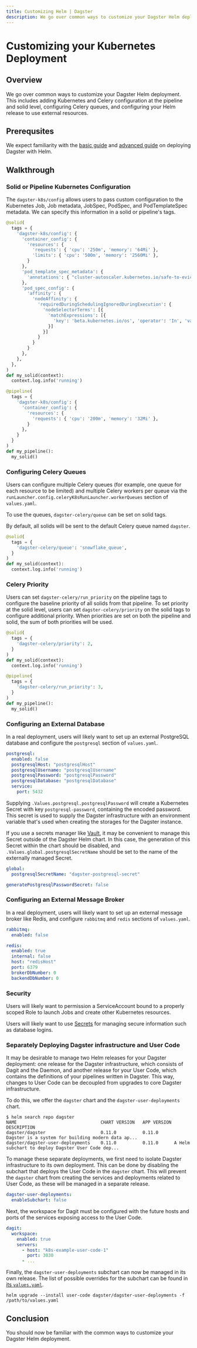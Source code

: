 ```yaml
---
title: Customizing Helm | Dagster
description: We go over common ways to customize your Dagster Helm deployment. This includes adding Kubernetes and Celery configuration at the pipeline and solid level, configuring Celery queues, and configuring your Helm release to use external resources.
---
```


# Customizing your Kubernetes Deployment

## Overview

We go over common ways to customize your Dagster Helm deployment. This includes adding Kubernetes and Celery configuration at the pipeline and solid level, configuring Celery queues, and configuring your Helm release to use external resources.

## Prerequsites

We expect familiarity with the [basic guide](/deployment/guides/kubernetes/deploying-with-helm) and [advanced guide](/deployment/guides/kubernetes/deploying-with-helm-advanced) on deploying Dagster with Helm.

## Walkthrough

### Solid or Pipeline Kubernetes Configuration

The `dagster-k8s/config` allows users to pass custom configuration to the Kubernetes Job, Job metadata, JobSpec, PodSpec, and PodTemplateSpec metadata. We can specify this information in a solid or pipeline's tags.

```python
@solid(
  tags = {
    'dagster-k8s/config': {
      'container_config': {
        'resources': {
          'requests': { 'cpu': '250m', 'memory': '64Mi' },
          'limits': { 'cpu': '500m', 'memory': '2560Mi' },
        }
      },
      'pod_template_spec_metadata': {
        'annotations': { "cluster-autoscaler.kubernetes.io/safe-to-evict": "true"}
      },
      'pod_spec_config': {
        'affinity': {
          'nodeAffinity': {
            'requiredDuringSchedulingIgnoredDuringExecution': {
              'nodeSelectorTerms': [{
                'matchExpressions': [{
                  'key': 'beta.kubernetes.io/os', 'operator': 'In', 'values': ['windows', 'linux'],
                }]
              }]
            }
          }
        }
      },
    },
  },
)
def my_solid(context):
  context.log.info('running')

@pipeline(
  tags = {
    'dagster-k8s/config': {
      'container_config': {
        'resources': {
          'requests': { 'cpu': '200m', 'memory': '32Mi' },
        }
      },
    }
  }
)
def my_pipeline():
  my_solid()
```

### Configuring Celery Queues

Users can configure multiple Celery queues (for example, one queue for each resource to be limited) and multiple Celery workers per queue via the `runLauncher.config.celeryK8sRunLauncher.workerQueues` section of `values.yaml`.

To use the queues, `dagster-celery/queue` can be set on solid tags.

By default, all solids will be sent to the default Celery queue named `dagster`.

```python
@solid(
  tags = {
    'dagster-celery/queue': 'snowflake_queue',
  }
)
def my_solid(context):
  context.log.info('running')
```

### Celery Priority

Users can set `dagster-celery/run_priority` on the pipeline tags to configure the baseline priority of all solids from that pipeline. To set priority at the solid level, users can set `dagster-celery/priority` on the solid tags to configure additional priority. When priorities are set on both the pipeline and solid, the sum of both priorities will be used.

```python
@solid(
  tags = {
    'dagster-celery/priority': 2,
  }
)
def my_solid(context):
  context.log.info('running')

@pipeline(
  tags = {
    'dagster-celery/run_priority': 3,
  }
)
def my_pipeline():
  my_solid()
```

### Configuring an External Database

In a real deployment, users will likely want to set up an external PostgreSQL database and configure the `postgresql` section of `values.yaml`.

```yaml
postgresql:
  enabled: false
  postgresqlHost: "postgresqlHost"
  postgresqlUsername: "postgresqlUsername"
  postgresqlPassword: "postgresqlPassword"
  postgresqlDatabase: "postgresqlDatabase"
  service:
    port: 5432
```

Supplying `.Values.postgresql.postgresqlPassword` will create a Kubernetes Secret with key `postgresql-password`, containing the encoded password. This secret is used to supply the Dagster infrastructure with an environment variable that's used when creating the storages for the Dagster instance.

If you use a secrets manager like [Vault](https://www.hashicorp.com/products/vault/kubernetes), it may be convenient to manage this Secret outside of the Dagster Helm chart. In this case, the generation of this Secret within the chart should be disabled, and `.Values.global.postgresqlSecretName` should be set to the name of the externally managed Secret.

```yaml
global:
  postgresqlSecretName: "dagster-postgresql-secret"

generatePostgresqlPasswordSecret: false
```

### Configuring an External Message Broker

In a real deployment, users will likely want to set up an external message broker like Redis, and configure `rabbitmq` and `redis` sections of `values.yaml`.

```yaml
rabbitmq:
  enabled: false

redis:
  enabled: true
  internal: false
  host: "redisHost"
  port: 6379
  brokerDbNumber: 0
  backendDbNumber: 0
```

### Security

Users will likely want to permission a ServiceAccount bound to a properly scoped Role to launch Jobs and create other Kubernetes resources.

Users will likely want to use [Secrets](https://kubernetes.io/docs/concepts/configuration/secret/) for managing secure information such as database logins.

### Separately Deploying Dagster infrastructure and User Code

It may be desirable to manage two Helm releases for your Dagster deployment: one release for the Dagster infrastructure, which consists of Dagit and the Daemon, and another release for your User Code, which contains the definitions of your pipelines written in Dagster. This way, changes to User Code can be decoupled from upgrades to core Dagster infrastructure.

To do this, we offer the `dagster` chart and the `dagster-user-deployments` chart.

    $ helm search repo dagster
    NAME                            	CHART VERSION	APP VERSION	DESCRIPTION
    dagster/dagster                 	0.11.0       	0.11.0     	Dagster is a system for building modern data ap...
    dagster/dagster-user-deployments	0.11.0       	0.11.0     	A Helm subchart to deploy Dagster User Code dep...

To manage these separate deployments, we first need to isolate Dagster infrastructure to its own deployment. This can be done by disabling the subchart that deploys the User Code in the `dagster` chart. This will prevent the `dagster` chart from creating the services and deployments related to User Code, as these will be managed in a separate release.

```yaml
dagster-user-deployments:
  enableSubchart: false
```

Next, the workspace for Dagit must be configured with the future hosts and ports of the services exposing access to the User Code.

```yaml
dagit:
  workspace:
    enabled: true
    servers:
      - host: "k8s-example-user-code-1"
        port: 3030
      - ...
```

Finally, the `dagster-user-deployments` subchart can now be managed in its own release. The list of possible overrides for the subchart can be found in [its `values.yaml`](https://github.com/dagster-io/dagster/blob/master/helm/dagster/charts/dagster-user-deployments/values.yaml).

    helm upgrade --install user-code dagster/dagster-user-deployments -f /path/to/values.yaml

## Conclusion

You should now be familiar with the common ways to customize your Dagster Helm deployment.
